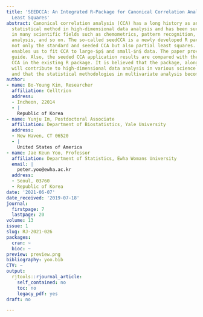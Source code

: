 ```yaml
---
title: 'SEEDCCA: An Integrated R-Package for Canonical Correlation Analysis and Partial
  Least Squares'
abstract: Canonical correlation analysis (CCA) has a long history as an explanatory
  statistical method in high-dimensional data analysis and has been successfully applied
  in many scientific fields such as chemometrics, pattern recognition, genomic sequence
  analysis, and so on. The so-called seedCCA is a newly developed R package that implements
  not only the standard and seeded CCA but also partial least squares. The package
  enables us to fit CCA to large-$p$ and small-$n$ data. The paper provides a complete
  guide. Also, the seeded CCA application results are compared with the regularized
  CCA in the existing R package. It is believed that the package, along with the paper,
  will contribute to high-dimensional data analysis in various science field practitioners
  and that the statistical methodologies in multivariate analysis become more fruitful.
author:
- name: Bo-Young Kim, Researcher
  affiliation: Celltrion
  address:
  - Incheon, 22014
  - |
    Republic of Korea
- name: Yunju Im, Postdoctoral Associate
  affiliation: Department of Biostatistics, Yale University
  address:
  - New Haven, CT 06520
  - |
    United States of America
- name: Jae Keun Yoo, Professor
  affiliation: Department of Statistics, Ewha Womans University
  email: |
    peter.yoo@ewha.ac.kr
  address:
  - Seoul, 03760
  - Republic of Korea
date: '2021-06-07'
date_received: '2019-07-18'
journal:
  firstpage: 7
  lastpage: 20
volume: 13
issue: 1
slug: RJ-2021-026
packages:
  cran: ~
  bioc: ~
preview: preview.png
bibliography: yoo.bib
CTV: ~
output:
  rjtools::rjournal_article:
    self_contained: no
    toc: no
    legacy_pdf: yes
draft: no

---
```

